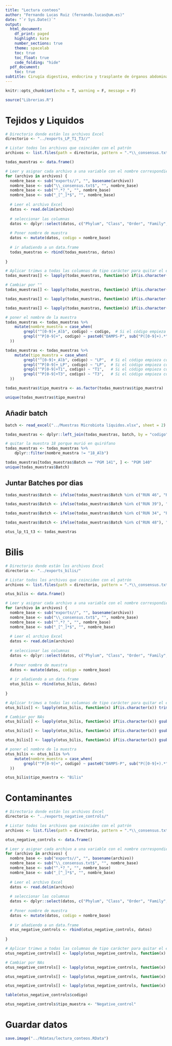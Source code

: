 ```yaml
---
title: "Lectura conteos"
author: "Fernando Lucas Ruiz (fernando.lucas@um.es)"
date: "`r Sys.Date()`"
output:
  html_document:
    df_print: paged
    highlight: kate
    number_sections: true
    theme: spacelab
    toc: true
    toc_float: true
    code_folding: "hide"
  pdf_document:
    toc: true
subtitle: Cirugía digestiva, endocrina y trasplante de órganos abdominales (IMIB)
---
```


```r
knitr::opts_chunk$set(echo = T, warning = F, message = F)
```

```r
source("Librerias.R")
```

# Tejidos y Liquidos

```r
# Directorio donde están los archivos Excel
directorio <- "../exports_LP_T1_T3//"

# Listar todos los archivos que coinciden con el patrón
archivos <- list.files(path = directorio, pattern = ".*\\_consensus.txt$", full.names = TRUE)

todas_muestras <- data.frame()

# Leer y asignar cada archivo a una variable con el nombre correspondiente
for (archivo in archivos) {
  nombre_base <- sub("exports//", "", basename(archivo))
  nombre_base <- sub("\\_consensus.txt$", "", nombre_base)
  nombre_base <- sub("^.*?_", "", nombre_base)
  nombre_base <- sub("_[^_]*$", "", nombre_base)
  
  # Leer el archivo Excel
  datos <- read.delim(archivo)
  
  # seleccionar las columnas 
  datos <- dplyr::select(datos, c("Phylum", "Class", "Order", "Family", "Genus", "Species", "Count"))
  
  # Poner nombre de muestra
  datos <- mutate(datos, codigo = nombre_base)
  
  # ir añadiendo a un data.frame
  todas_muestras <- rbind(todas_muestras, datos)
  
}

# Aplicar trimws a todas las columnas de tipo carácter para quitar el espacio del principio
todas_muestras[] <- lapply(todas_muestras, function(x) if(is.character(x)) trimws(x, which = "left") else x)
```

```r
# Cambiar por ""
todas_muestras[] <- lapply(todas_muestras, function(x) if(is.character(x)) gsub("\\(family level ID only\\)", "", x) else x)

todas_muestras[] <- lapply(todas_muestras, function(x) if(is.character(x)) gsub("\\(slash calls\\)", "", x) else x)

todas_muestras[] <- lapply(todas_muestras, function(x) if(is.character(x)) gsub("\\(genus level ID only\\)", "", x) else x)

```

```r
# poner el nombre de la muestra
todas_muestras <- todas_muestras %>%
    mutate(nombre_muestra = case_when(
        grepl("^[0-9]+_Alb", codigo) ~ codigo,  # Si el código empieza con un número seguido de "_Alb"
        grepl("^P[0-9]+", codigo) ~ paste0("DAMPS-P", sub("P([0-9]+).*", "\\1", codigo)),  # Si el código empieza con "P" seguido de uno o más números
  ))
```

```r
todas_muestras <- todas_muestras %>%
    mutate(tipo_muestra = case_when(
        grepl("^[0-9]+_Alb", codigo) ~ "LP",  # Si el código empieza con un número seguido de "_Alb", asignar "LP"
        grepl("^P[0-9]+_LP", codigo) ~ "LP",  # Si el código empieza con "P" seguido de uno o más números y "_LP", asignar "LP"
        grepl("^P[0-9]+T1", codigo) ~ "T1",   # Si el código empieza con "P" seguido de uno o más números y "T1", asignar "T1"
        grepl("^P[0-9]+T3", codigo) ~ "T3",   # Si el código empieza con "P" seguido de uno o más números y "T3", asignar "T3"
  ))

todas_muestras$tipo_muestra <- as.factor(todas_muestras$tipo_muestra)

unique(todas_muestras$tipo_muestra)
```

## Añadir batch

```r
batch <- read_excel("../Muestras Microbiota líquidos.xlsx", sheet = 2)

todas_muestras <- dplyr::left_join(todas_muestras, batch, by = "codigo")
```

```r
# quitar la muestra 18 porque murió en quirófano
todas_muestras <- todas_muestras %>%
    dplyr::filter(nombre_muestra != "18_Alb")

todas_muestras[todas_muestras$Batch == "PGM 141", ] <- "PGM 140"
unique(todas_muestras$Batch)

```

## Juntar Batches por dias

```r
todas_muestras$Batch <- ifelse(todas_muestras$Batch %in% c("RUN 46", "RUN 45", "PGM 140"), "RUN 3", todas_muestras$Batch)

todas_muestras$Batch <- ifelse(todas_muestras$Batch %in% c("RUN 39"), "RUN 2", todas_muestras$Batch)

todas_muestras$Batch <- ifelse(todas_muestras$Batch %in% c("RUN 34", "PGM 135"), "RUN 1", todas_muestras$Batch)

todas_muestras$Batch <- ifelse(todas_muestras$Batch %in% c("RUN 48"), "RUN 4", todas_muestras$Batch)
```

```r
otus_lp_t1_t3 <- todas_muestras 
```

# Bilis

```r
# Directorio donde están los archivos Excel
directorio <- "../exports_bilis/"

# Listar todos los archivos que coinciden con el patrón
archivos <- list.files(path = directorio, pattern = ".*\\_consensus.txt$", full.names = TRUE)

otus_bilis <- data.frame()

# Leer y asignar cada archivo a una variable con el nombre correspondiente
for (archivo in archivos) {
  nombre_base <- sub("exports//", "", basename(archivo))
  nombre_base <- sub("\\_consensus.txt$", "", nombre_base)
  nombre_base <- sub("^.*?_", "", nombre_base)
  nombre_base <- sub("_[^_]*$", "", nombre_base)
  
  # Leer el archivo Excel
  datos <- read.delim(archivo)
  
  # seleccionar las columnas 
  datos <- dplyr::select(datos, c("Phylum", "Class", "Order", "Family", "Genus", "Species", "Count"))
  
  # Poner nombre de muestra
  datos <- mutate(datos, codigo = nombre_base)
  
  # ir añadiendo a un data.frame
  otus_bilis <- rbind(otus_bilis, datos)
  
}

# Aplicar trimws a todas las columnas de tipo carácter para quitar el espacio del principio
otus_bilis[] <- lapply(otus_bilis, function(x) if(is.character(x)) trimws(x, which = "left") else x)
```

```r
# Cambiar por NAs
otus_bilis[] <- lapply(otus_bilis, function(x) if(is.character(x)) gsub("\\(family level ID only\\)", "", x) else x)

otus_bilis[] <- lapply(otus_bilis, function(x) if(is.character(x)) gsub("\\(slash calls\\)", "", x) else x)

otus_bilis[] <- lapply(otus_bilis, function(x) if(is.character(x)) gsub("\\(genus level ID only\\)", "", x) else x)

```

```r
# poner el nombre de la muestra
otus_bilis <- otus_bilis %>%
    mutate(nombre_muestra = case_when(
        grepl("^P[0-9]+", codigo) ~ paste0("DAMPS-P", sub("P([0-9]+).*", "\\1", codigo)),  # Si el código empieza con "P" seguido de uno o más números
  ))
```


```r
otus_bilis$tipo_muestra <- "Bilis"
```

# Contaminantes

```r
# Directorio donde están los archivos Excel
directorio <- "../exports_negative_controls/"

# Listar todos los archivos que coinciden con el patrón
archivos <- list.files(path = directorio, pattern = ".*\\_consensus.txt$", full.names = TRUE)

otus_negative_controls <- data.frame()

# Leer y asignar cada archivo a una variable con el nombre correspondiente
for (archivo in archivos) {
  nombre_base <- sub("exports//", "", basename(archivo))
  nombre_base <- sub("\\_consensus.txt$", "", nombre_base)
  nombre_base <- sub("^.*?_", "", nombre_base)
  nombre_base <- sub("_[^_]*$", "", nombre_base)
  
  # Leer el archivo Excel
  datos <- read.delim(archivo)
  
  # seleccionar las columnas 
  datos <- dplyr::select(datos, c("Phylum", "Class", "Order", "Family", "Genus", "Species", "Count"))
  
  # Poner nombre de muestra
  datos <- mutate(datos, codigo = nombre_base)
  
  # ir añadiendo a un data.frame
  otus_negative_controls <- rbind(otus_negative_controls, datos)
  
}

# Aplicar trimws a todas las columnas de tipo carácter para quitar el espacio del principio
otus_negative_controls[] <- lapply(otus_negative_controls, function(x) if(is.character(x)) trimws(x, which = "left") else x)
```

```r
# Cambiar por NAs
otus_negative_controls[] <- lapply(otus_negative_controls, function(x) if(is.character(x)) gsub("\\(family level ID only\\)", "", x) else x)

otus_negative_controls[] <- lapply(otus_negative_controls, function(x) if(is.character(x)) gsub("\\(slash calls\\)", "", x) else x)

otus_negative_controls[] <- lapply(otus_negative_controls, function(x) if(is.character(x)) gsub("\\(genus level ID only\\)", "", x) else x)

```

```r
table(otus_negative_controls$codigo)
```

```r
otus_negative_controls$tipo_muestra <- "Negative_control"
```

# Guardar datos

```r
save.image("../Rdatas/lectura_conteos.RData")
```



